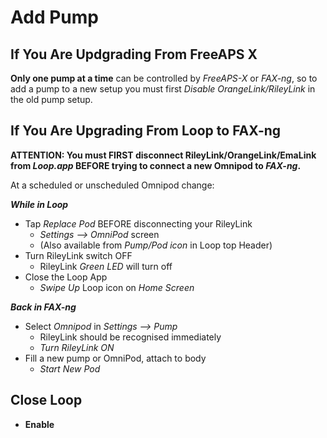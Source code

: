 # Add Pump

## If You Are Updgrading From FreeAPS X
**Only one pump at a time** can be controlled by *FreeAPS-X* or *FAX-ng*, so to add a pump to a new setup you must first *Disable OrangeLink/RileyLink* in the old pump setup.
 
## If You Are Upgrading From Loop to FAX-ng
**ATTENTION: You must FIRST disconnect RileyLink/OrangeLink/EmaLink from *Loop.app* BEFORE trying to connect a new Omnipod to *FAX-ng*.**

At a scheduled or unscheduled Omnipod change:

***While in Loop***

* Tap *Replace Pod* BEFORE disconnecting your RileyLink
	- *Settings —> OmniPod* screen
	- (Also available from *Pump/Pod icon* in Loop top Header)
* Turn RileyLink switch OFF
	- RileyLink *Green LED* will turn off
* Close the Loop App
	- *Swipe Up* Loop icon on *Home Screen* 

***Back in FAX-ng***

* Select *Omnipod* in *Settings —> Pump*
	- RileyLink should be recognised immediately
	- *Turn RileyLink ON*
* Fill a new pump or OmniPod, attach to body
	- *Start New Pod*

## Close Loop
* **Enable**

